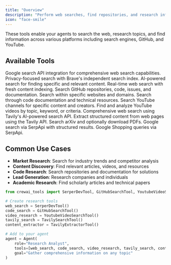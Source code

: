 ```yaml
---
title: "Overview"
description: "Perform web searches, find repositories, and research information across the internet"
icon: "face-smile"
---
```


These tools enable your agents to search the web, research topics, and find information across various platforms including search engines, GitHub, and YouTube.

## **Available Tools**

<CardGroup cols={2}>
  <Card title="Serper Dev Tool" icon="google" href="/en/tools/search-research/serperdevtool">
    Google search API integration for comprehensive web search capabilities.
  </Card>

  <Card title="Brave Search Tool" icon="shield" href="/en/tools/search-research/bravesearchtool">
    Privacy-focused search with Brave's independent search index.
  </Card>

  <Card title="Exa Search Tool" icon="magnifying-glass" href="/en/tools/search-research/exasearchtool">
    AI-powered search for finding specific and relevant content.
  </Card>

  <Card title="LinkUp Search Tool" icon="link" href="/en/tools/search-research/linkupsearchtool">
    Real-time web search with fresh content indexing.
  </Card>

  <Card title="GitHub Search Tool" icon="github" href="/en/tools/search-research/githubsearchtool">
    Search GitHub repositories, code, issues, and documentation.
  </Card>

  <Card title="Website Search Tool" icon="globe" href="/en/tools/search-research/websitesearchtool">
    Search within specific websites and domains.
  </Card>

  <Card title="Code Docs Search Tool" icon="code" href="/en/tools/search-research/codedocssearchtool">
    Search through code documentation and technical resources.
  </Card>

  <Card title="YouTube Channel Search" icon="youtube" href="/en/tools/search-research/youtubechannelsearchtool">
    Search YouTube channels for specific content and creators.
  </Card>

  <Card title="YouTube Video Search" icon="play" href="/en/tools/search-research/youtubevideosearchtool">
    Find and analyze YouTube videos by topic, keyword, or criteria.
  </Card>

  <Card title="Tavily Search Tool" icon="magnifying-glass" href="/en/tools/search-research/tavilysearchtool">
    Comprehensive web search using Tavily's AI-powered search API.
  </Card>

  <Card title="Tavily Extractor Tool" icon="file-text" href="/en/tools/search-research/tavilyextractortool">
    Extract structured content from web pages using the Tavily API.
  </Card>

  <Card title="Arxiv Paper Tool" icon="box-archive" href="/en/tools/search-research/arxivpapertool">
    Search arXiv and optionally download PDFs.
  </Card>

  <Card title="SerpApi Google Search" icon="search" href="/en/tools/search-research/serpapi-googlesearchtool">
    Google search via SerpApi with structured results.
  </Card>

  <Card title="SerpApi Google Shopping" icon="cart-shopping" href="/en/tools/search-research/serpapi-googleshoppingtool">
    Google Shopping queries via SerpApi.
  </Card>
</CardGroup>

## **Common Use Cases**

- **Market Research**: Search for industry trends and competitor analysis
- **Content Discovery**: Find relevant articles, videos, and resources
- **Code Research**: Search repositories and documentation for solutions
- **Lead Generation**: Research companies and individuals
- **Academic Research**: Find scholarly articles and technical papers

```python
from crewai_tools import SerperDevTool, GitHubSearchTool, YoutubeVideoSearchTool, TavilySearchTool, TavilyExtractorTool

# Create research tools
web_search = SerperDevTool()
code_search = GitHubSearchTool()
video_research = YoutubeVideoSearchTool()
tavily_search = TavilySearchTool()
content_extractor = TavilyExtractorTool()

# Add to your agent
agent = Agent(
    role="Research Analyst",
    tools=[web_search, code_search, video_research, tavily_search, content_extractor],
    goal="Gather comprehensive information on any topic"
)
```
